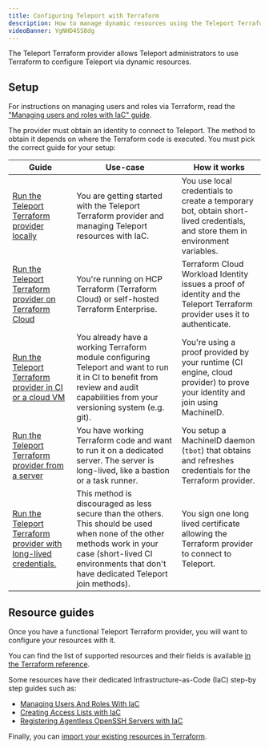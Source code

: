 ```yaml
---
title: Configuring Teleport with Terraform
description: How to manage dynamic resources using the Teleport Terraform provider.
videoBanner: YgNHD4SS8dg
---
```


The Teleport Terraform provider allows Teleport administrators to use Terraform to configure Teleport via
dynamic resources.

## Setup

For instructions on managing users and roles via Terraform, read
the ["Managing users and roles with IaC" guide](managing-resources/user-and-role.mdx).

The provider must obtain an identity to connect to Teleport. The method to obtain it depends on where the Terraform code
is executed. You must pick the correct guide for your setup:

| Guide                                                                                                               | Use-case                                                                                                                                                                                                         | How it works                                                                                                                           |
|---------------------------------------------------------------------------------------------------------------------|------------------------------------------------------------------------------------------------------------------------------------------------------------------------------------------------------------------|----------------------------------------------------------------------------------------------------------------------------------------|
| [Run the Teleport Terraform provider locally](./terraform-provider/local.mdx)                                       | You are getting started with the Teleport Terraform provider and managing Teleport resources with IaC.                                                                           | You use local credentials to create a temporary bot, obtain short-lived credentials, and store them in environment variables. |
| [Run the Teleport Terraform provider on Terraform Cloud](./terraform-provider/terraform-cloud.mdx) | You're running on HCP Terraform (Terraform Cloud) or self-hosted Terraform Enterprise. | Terraform Cloud Workload Identity issues a proof of identity and the Teleport Terraform provider uses it to authenticate. |
| [Run the Teleport Terraform provider in CI or a cloud VM](./terraform-provider/ci-or-cloud.mdx)                     | You already have a working Terraform module configuring Teleport and want to run it in CI to benefit from review and audit capabilities from your versioning system (e.g. git).                                  | You're using a proof provided by your runtime (CI engine, cloud provider) to prove your identity and join using MachineID.             |
| [Run the Teleport Terraform provider from a server](./terraform-provider/dedicated-server.mdx)                      | You have working Terraform code and want to run it on a dedicated server. The server is long-lived, like a bastion or a task runner.                                                                             | You setup a MachineID daemon (`tbot`) that obtains and refreshes credentials for the Terraform provider.                               |
| [Run the Teleport Terraform provider with long-lived credentials.](./terraform-provider/long-lived-credentials.mdx) | This method is discouraged as less secure than the others. This should be used when none of the other methods work in your case (short-lived CI environments that don't have dedicated Teleport join methods). | You sign one long lived certificate allowing the Terraform provider to connect to Teleport.                                            |

## Resource guides

Once you have a functional Teleport Terraform provider, you will want to configure your resources with it.

You can find the list of supported resources and their fields is
available [in the Terraform reference](../../reference/terraform-provider.mdx).

Some resources have their dedicated Infrastructure-as-Code (IaC) step-by step guides such as:
- [Managing Users And Roles With IaC](managing-resources/user-and-role.mdx)
- [Creating Access Lists with IaC](managing-resources/access-list.mdx)
- [Registering Agentless OpenSSH Servers with IaC](managing-resources/agentless-ssh-servers.mdx)

Finally, you can [import your existing resources in Terraform](managing-resources/import-existing-resources.mdx).
